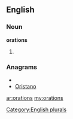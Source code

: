 ==English==

===Noun===
'''orations'''

# {{plural of|[[oration]]}}

===Anagrams===
* {{alphagram|ainoorst}}
* [[Oristano#English|Oristano]]

[[Category:English plurals]]

[[ar:orations]]
[[my:orations]]